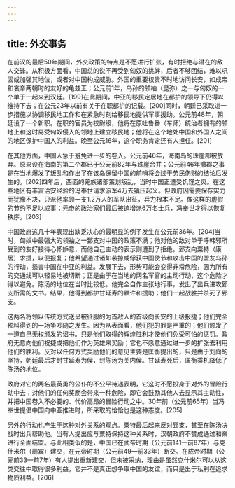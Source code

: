 ```yaml
---
---
---
```

title: 外交事务
---



在前汉的最后50年期间，外交政策的特点是不愿进行扩张，有时拒绝与潜在的敌人交锋。从积极方面看，中国总的说不再受到匈奴的挑衅，后者不够团结，难以巩固或加强其地位，或者对中国构成威胁。外国的重要权贵不时地访问长安，如成帝和哀帝两朝时的友好的龟兹王；公元前1年，乌孙的领袖（昆弥）之一与匈奴的一个单于一起来到汉廷。[199]在此期间，中亚的移民定居地在都护的领导下仍得以维持下去；在公元23年以前有关于在职都护的记载。[200]同时，朝廷已采取进一步措施以协调移民地工作和在紧急时刻给移民地提供军事援助。公元前48年，朝廷设了一个新职。在职的官员为校尉级，他将在原吐鲁番（车师）统治者拥有的领地上和这时易受匈奴侵入的领地上建立移民地；他将在这个地处中国和外国人之间的地区保护中国人的利益。晚至公元16年，这个职务肯定还有人担任。[201]

在其他方面，中国人急于避免进一步的卷入。公元前46年，海南岛的珠崖郡被放弃。原来设在海南的第二个郡已于公元前82年与珠崖合并；公元前46年撤郡之事是在当地爆发了叛乱和作出了在该岛保留中国的前哨将会过于劳民伤财的结论后发生的。[202]四年后，西面的羌族诸部策划叛乱，当时中国正遭受饥馑之灾。在这些地区有丰富治安经验的冯奉世请求派军4万去镇压起义。但政府因需要保存实力而犹豫不决，只派他率领一支1.2万人的军队出征，兵力根本不足。像这样的虚假的节约不足以成事；元帝的政治家们最后被迫增派6万名士兵，冯奉世才得以恢复秩序。[203]

中国政府这几十年表现出缺乏决心的最明显的例子发生在公元前36年。[204]当时，匈奴中最强大的领袖之一郅支对中国的政策不满；他对他的敌对单于呼韩邪所受到的友好接待心怀妒意，而他自己主动的表示则遭到了拒绝。郅支向粟特（康居）求援，以便报复；他希望通过诸如袭掠或俘获中国使节和攻击中国的盟友乌孙的行动，损害中国在中亚的利益。发展下去，形势可能会变得非常危险，因为所有的交通线可以轻易地被切断；正是由于在当地的两名军官的主动行动，这个危险才得以避免。陈汤的地位在当时比较低。他完全自作主张地行事，发出了出兵进攻郅支所需的文书。结果，他得到都护甘延寿的默许和援助；他们一起战胜并杀死了郅支。

这两名将领以传统方式送呈被征服的为首敌人的首级向长安的上级报捷；他们完全预料得到的一场争吵随之发生。因为从表面看，他们犯的罪是严重的；他们颁发了一道自己无权颁发的诏书。只是他们取得的辉煌胜利才使他们免受可怕的惩罚。政府无意向他们祝捷或把他们作为英雄来奖励；它也不愿意通过进一步的扩张去利用他们的胜利。反对以任何方式奖励他们的意见主要是匡衡提出的，只是由于刘向的坚持，朝廷最后才封甘延寿为侯，封陈汤为关内侯。甘延寿死后，匡衡乘机降低了陈汤的地位。

政府对它的两名最英勇的公仆的不公平待遇表明，它这时不愿投身于对外的冒险行动中去；对他们的任何奖励会带来一种危险，即它会鼓励其他人去显示其主动性，并把中国卷入不必要的、代价高昂的冒险行动之中。30年前（公元前65年）当冯奉世提倡中国向中亚推进时，所采取的恰恰也是这种态度。[205]

另外的行动也产生于这种对外关系的观点。粟特最后起来反对郅支，甚至在陈汤决战时出兵帮助他。当有人提出应与粟特保持这种关系时，汉朝政府不赞成通过和亲进行全面结盟。与此相类似的是，中国已在武帝时期（公元前141—前87年）与克什米尔（罽宾）建交，在元帝时期（公元前49—前33年）断交。在成帝时期（公元前33—前7年）有人提出重新建交，但未被采纳，理由是虽然克什米尔可以从这类交往中取得很多利益，它并不是真正想争取中国的友谊，而只是出于私利在追求物质利益。[206]